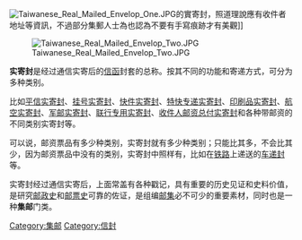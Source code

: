 {{Unreferenced|time=2022-06-01T16:54:54+00:00}}
[[File:Taiwanese_Real_Mailed_Envelop_One.JPG|thumb]]的實寄封，照道理說應有收件者地址等資訊，不過部分集郵人士為也認為不要有手寫痕跡才有美觀]]

[[File:Taiwanese_Real_Mailed_Envelop_Two.JPG|thumb]]

'''实寄封'''是经过通信实寄后的[[信函|信函]]封套的总称。按其不同的功能和寄递方式，可分为多种类别。

比如[[平信实寄封|平信实寄封]]、[[挂号实寄封|挂号实寄封]]、[[快件实寄封|快件实寄封]]、[[特快专递实寄封|特快专递实寄封]]、[[印刷品实寄封|印刷品实寄封]]、[[航空实寄封|航空实寄封]]、[[军邮实寄封|军邮实寄封]]、[[联行专用实寄封|联行专用实寄封]]、[[收件人邮资总付实寄封|收件人邮资总付实寄封]]和各种带邮资的不同类别实寄封等。

可以说，邮资票品有多少种类别，实寄封就有多少种类别；只能比其多，不会比其少，因为邮资票品中没有的类别，实寄封中照样有，比如在[[铁路|铁路]]上递送的[[车递封|车递封]]等。

实寄封经过通信实寄后，上面常盖有各种戳记，具有重要的历史见证和史料价值，是研究[[邮政史|邮政史]]和[[邮票史|邮票史]]可靠的佐证，是组编[[邮集|邮集]]必不可少的重要素材，同时也是一种'''集邮'''门类。

{{DEFAULTSORT:實寄封}}
[[Category:集邮|Category:集邮]]
[[Category:信封|Category:信封]]
